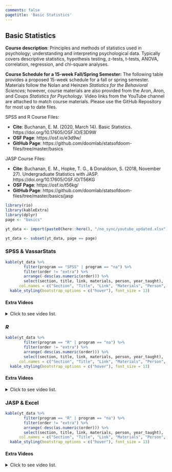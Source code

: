 ```yaml
---
comments: false
pagetitle: 'Basic Statistics'
---
```


## Basic Statistics

**Course description**: Principles and methods of statistics used in psychology; understanding and interpreting psychological data. Typically covers descriptive statistics, hypothesis testing, z-tests, t-tests, ANOVA, correlation, regression, and chi-square analyses. 

**Course Schedule for a 15-week Fall/Spring Semester:** The following table provides a proposed 15-week schedule for a fall or spring semester. Materials follow the Nolan and Heinzen _Statistics for the Behavioral Sciences_; however, course materials are also provided from the Aron, Aron, and Coups _Statistics for Psychology_. Video links from the YouTube channel are attached to match course materials. Please use the GitHub Repository for most up to date files.

SPSS and R Course Files: 

- **Cite**: Buchanan, E. M. (2020, March 14). Basic Statistics. https://doi.org/10.17605/OSF.IO/E3D9W 
- **OSF Page**: https://osf.io/e3d9w/
- **GitHub Page**: https://github.com/doomlab/statsofdoom-files/tree/master/basics

JASP Course Files:

- **Cite**: Buchanan, E. M., Hopke, T. G., & Donaldson, S. (2018, November 27). Undergraduate Statistics with JASP. https://doi.org/10.17605/OSF.IO/T56KG 
- **OSF Page**: https://osf.io/t56kg/
- **GitHub Page**: https://github.com/doomlab/statsofdoom-files/tree/master/basics/jasp

```r
library(rio)
library(kableExtra)
library(dplyr)
page <- "basics"

yt_data <- import(paste0(here::here(), "/no_sync/youtube_updated.xlsx"))

yt_data <- subset(yt_data, page == page)
```

### SPSS & VassarStats

```r
kable(yt_data %>% 
        filter(program == "SPSS" | program == "na") %>% 
        filter(order != "extra") %>% 
        arrange(-desc(as.numeric(order))) %>%
        select(section, title, link, materials, person, year_taught),
      col.names = c("Section", "Title", "Link", "Materials", "Person", "Year Taught")) %>% 
  kable_styling(bootstrap_options = c("hover"), font_size = 13)
```

#### Extra Videos

<details>

  <summary>
  Click to see video list.
  </summary>

```r
kable(yt_data %>% 
        filter(program == "SPSS" | program == "na") %>% 
        filter(order == "extra") %>% 
        arrange(desc(section)) %>% 
        select(section, title, link, materials, person, year_taught),
      col.names = c("Section", "Title", "Link", "Materials", "Person", "Year Taught")) %>% 
  kable_styling(bootstrap_options = c("hover"), font_size = 13)
```

</details>

### *R* 

```r
kable(yt_data %>% 
        filter(program == "R" | program == "na") %>% 
        filter(order != "extra") %>% 
        arrange(-desc(as.numeric(order))) %>%
        select(section, title, link, materials, person, year_taught),
      col.names = c("Section", "Title", "Link", "Materials", "Person", "Year Taught")) %>% 
  kable_styling(bootstrap_options = c("hover"), font_size = 13)
```

#### Extra Videos

<details>

  <summary>
  Click to see video list.
  </summary>

```r
kable(yt_data %>% 
        filter(program == "R" | program == "na") %>% 
        filter(order == "extra") %>% 
        arrange(desc(section)) %>% 
        select(section, title, link, materials, person, year_taught),
      col.names = c("Section", "Title", "Link", "Materials", "Person", "Year Taught")) %>% 
  kable_styling(bootstrap_options = c("hover"), font_size = 13)
```

</details>

### JASP & Excel

```r
kable(yt_data %>% 
        filter(program == "R" | program == "na") %>% 
        filter(order != "extra") %>% 
        arrange(-desc(as.numeric(order))) %>%
        select(section, title, link, materials, person, year_taught),
      col.names = c("Section", "Title", "Link", "Materials", "Person", "Year Taught")) %>% 
  kable_styling(bootstrap_options = c("hover"), font_size = 13)
```

#### Extra Videos

<details>

  <summary>
  Click to see video list.
  </summary>

```r
kable(yt_data %>% 
        filter(program == "R" | program == "na") %>% 
        filter(order == "extra") %>% 
        arrange(desc(section)) %>% 
        select(section, title, link, materials, person, year_taught),
      col.names = c("Section", "Title", "Link", "Materials", "Person", "Year Taught")) %>% 
  kable_styling(bootstrap_options = c("hover"), font_size = 13)
```

</details>
